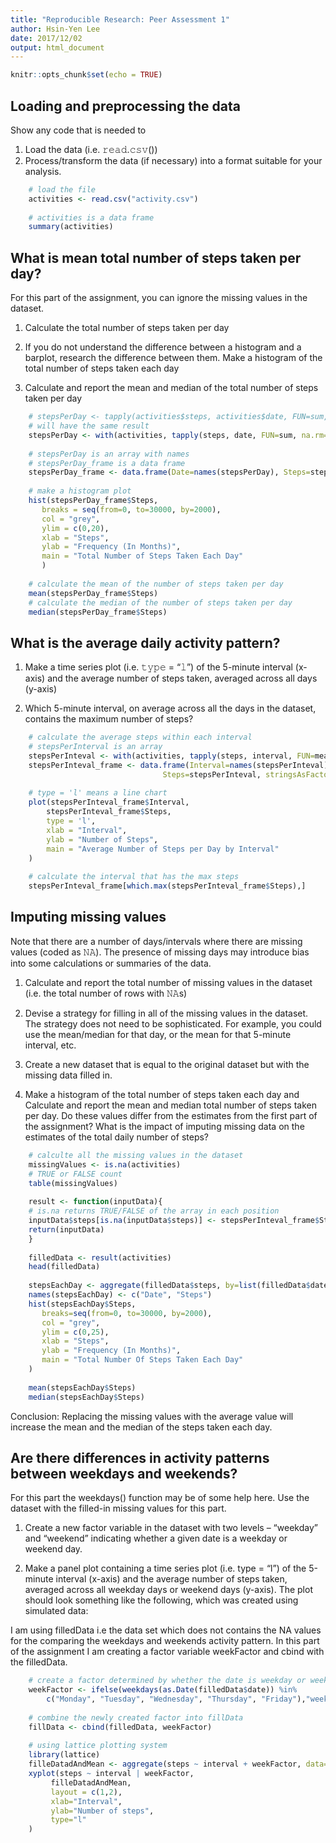 ```yaml
---
title: "Reproducible Research: Peer Assessment 1"
author: Hsin-Yen Lee
date: 2017/12/02
output: html_document
---
```


```r
knitr::opts_chunk$set(echo = TRUE)
```

## Loading and preprocessing the data
Show any code that is needed to

1. Load the data (i.e. 𝚛𝚎𝚊𝚍.𝚌𝚜𝚟())
2. Process/transform the data (if necessary) into a format suitable for your analysis.

```r
    # load the file
    activities <- read.csv("activity.csv")
    
    # activities is a data frame
    summary(activities)
```

## What is mean total number of steps taken per day?
For this part of the assignment, you can ignore the missing values in the dataset.

1. Calculate the total number of steps taken per day

2. If you do not understand the difference between a histogram and a barplot, research the difference between them. Make a histogram of the total number of steps taken each day

3. Calculate and report the mean and median of the total number of steps taken per day

```r
    # stepsPerDay <- tapply(activities$steps, activities$date, FUN=sum, na.rm=TRUE)
    # will have the same result
    stepsPerDay <- with(activities, tapply(steps, date, FUN=sum, na.rm=TRUE))
    
    # stepsPerDay is an array with names
    # stepsPerDay_frame is a data frame 
    stepsPerDay_frame <- data.frame(Date=names(stepsPerDay), Steps=stepsPerDay)
    
    # make a histogram plot
    hist(stepsPerDay_frame$Steps, 
       breaks = seq(from=0, to=30000, by=2000), 
       col = "grey", 
       ylim = c(0,20), 
       xlab = "Steps", 
       ylab = "Frequency (In Months)", 
       main = "Total Number of Steps Taken Each Day"
       )
    
    # calculate the mean of the number of steps taken per day
    mean(stepsPerDay_frame$Steps)
    # calculate the median of the number of steps taken per day
    median(stepsPerDay_frame$Steps)
```


## What is the average daily activity pattern?
1. Make a time series plot (i.e. 𝚝𝚢𝚙𝚎 = "𝚕") of the 5-minute interval (x-axis) and the average number of steps taken, averaged across all days (y-axis)

2. Which 5-minute interval, on average across all the days in the dataset, contains the maximum number of steps?

```r
    # calculate the average steps within each interval
    # stepsPerInterval is an array
    stepsPerInteval <- with(activities, tapply(steps, interval, FUN=mean, na.rm=TRUE))
    stepsPerInteval_frame <- data.frame(Interval=names(stepsPerInteval), 
                                  Steps=stepsPerInteval, stringsAsFactors = FALSE)
  
    # type = 'l' means a line chart
    plot(stepsPerInteval_frame$Interval, 
        stepsPerInteval_frame$Steps, 
        type = 'l', 
        xlab = "Interval", 
        ylab = "Number of Steps", 
        main = "Average Number of Steps per Day by Interval"
    )
    
    # calculate the interval that has the max steps
    stepsPerInteval_frame[which.max(stepsPerInteval_frame$Steps),]
```

## Imputing missing values
Note that there are a number of days/intervals where there are missing values (coded as 𝙽𝙰). The presence of missing days may introduce bias into some calculations or summaries of the data.

1. Calculate and report the total number of missing values in the dataset (i.e. the total number of rows with 𝙽𝙰s)

2. Devise a strategy for filling in all of the missing values in the dataset. The strategy does not need to be sophisticated. For example, you could use the mean/median for that day, or the mean for that 5-minute interval, etc.

3. Create a new dataset that is equal to the original dataset but with the missing data filled in.

4. Make a histogram of the total number of steps taken each day and Calculate and report the mean and median total number of steps taken per day. Do these values differ from the estimates from the first part of the assignment? What is the impact of imputing missing data on the estimates of the total daily number of steps?

```r
    # calculte all the missing values in the dataset
    missingValues <- is.na(activities)
    # TRUE or FALSE count
    table(missingValues)
    
    result <- function(inputData){
    # is.na returns TRUE/FALSE of the array in each position
    inputData$steps[is.na(inputData$steps)] <- stepsPerInteval_frame$Steps
    return(inputData)
    }
    
    filledData <- result(activities)
    head(filledData)
    
    stepsEachDay <- aggregate(filledData$steps, by=list(filledData$date), FUN=sum)
    names(stepsEachDay) <- c("Date", "Steps")
    hist(stepsEachDay$Steps, 
       breaks=seq(from=0, to=30000, by=2000),
       col = "grey",
       ylim = c(0,25),
       xlab = "Steps",
       ylab = "Frequency (In Months)",
       main = "Total Number Of Steps Taken Each Day"
    )
    
    mean(stepsEachDay$Steps)
    median(stepsEachDay$Steps)
```
Conclusion: Replacing the missing values with the average value will increase the mean and the median of the steps taken each day.


## Are there differences in activity patterns between weekdays and weekends?
For this part the weekdays() function may be of some help here. Use the dataset with the filled-in missing values for this part.

1. Create a new factor variable in the dataset with two levels -- "weekday" and "weekend" indicating whether a given date is a weekday or weekend day. 

2. Make a panel plot containing a time series plot (i.e. type = "l") of the 5-minute interval (x-axis) and the average number of steps taken, averaged across all weekday days or weekend days (y-axis). The plot should look something like the following, which was created using simulated data:

I am using filledData i.e the data set which does not contains the NA values for the comparing the weekdays and weekends activity pattern. In this part of the assignment I am creating a factor variable weekFactor and cbind with the filledData.

```r
    # create a factor determined by whether the date is weekday or weekend
    weekFactor <- ifelse(weekdays(as.Date(filledData$date)) %in%  
        c("Monday", "Tuesday", "Wednesday", "Thursday", "Friday"),"weekday", "weekend")
    
    # combine the newly created factor into fillData
    fillData <- cbind(filledData, weekFactor)
    
    # using lattice plotting system
    library(lattice)
    filleDatadAndMean <- aggregate(steps ~ interval + weekFactor, data=fillData, mean)
    xyplot(steps ~ interval | weekFactor, 
         filleDatadAndMean, 
         layout = c(1,2), 
         xlab="Interval", 
         ylab="Number of steps", 
         type="l"
    )

```